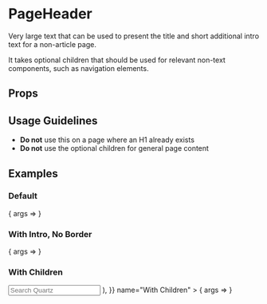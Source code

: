 
<Meta title="PageHeader" component={PageHeader} />

# PageHeader

Very large text that can be used to present the title and short additional intro text for a non-article page.

It takes optional children that should be used for relevant non-text components, such as navigation elements.

## Props

<Props of={PageHeader} />

## Usage Guidelines

- **Do not** use this on a page where an H1 already exists
- **Do not** use the optional children for general page content

## Examples

### Default

<Canvas>
	<Story
		args={{
			title: "Good morning, USA"
		}}
		name="Default"
	>
		{ args => <PageHeader {...args} /> }
	</Story>
</Canvas>

### With Intro, No Border

<Canvas>
	<Story
		args={{
			title: "Good morning, USA",
			border: false,
			intro: "I’ve got a feeling that it’s gonna be a wonderful day",
		}}
		name="With Intro"
	>
		{ args => <PageHeader {...args} /> }
	</Story>
</Canvas>

### With Children

<Canvas>
	<Story
		args={{
			title: "Good morning, USA",
			children: (
				<form>
					<input
						style={{
							width: '200px',
							margin: '15px',
							border: '1px solid #ccc',
							borderRadius: '8px',
							padding: '5px 8px',
							fontSize: '16px',
						}}
						placeholder="Search Quartz"
						aria-label="Search"
					/>
				</form>
			),
		}}
		name="With Children"
	>
		{ args => <PageHeader {...args} /> }
	</Story>
</Canvas>
